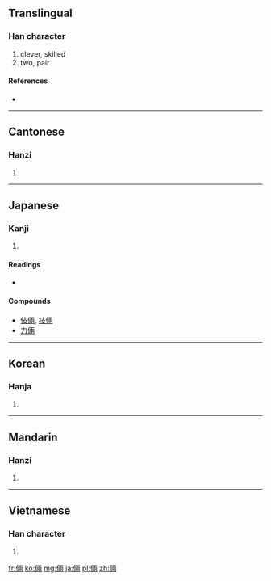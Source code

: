 {{also|俩}}
==Translingual==

===Han character===
{{Han char|rn=9|rad=人|as=08|sn=10|four=2122<sub>7</sub>|canj=人一中月 (OMLB)}}

# clever, skilled
# two, pair

====References====
* {{Han ref|kx=0107.090|dkj=00751|dj=0227.190|hdz=10172.060|uh=5006|ud=20486|bh=ADC7|bd=44487}}

----

==Cantonese==

===Hanzi===
{{yue-hanzi|jyut=|y=leung5|sim=俩}}

# {{defn|lang=yue|sort=人08}}

----

==Japanese==

===Kanji===
{{ja-kanji|grade=|rs=人08}}

# {{defn|lang=ja|sort=人08}}

====Readings====
* {{ja-readings|on=[[りょう]] ([[ryō]])|kun=[[たくみ]] ([[takumi]])}}

====Compounds====
* [[伎倆]], [[技倆]]
* [[力倆]]

----

==Korean==

===Hanja===
{{ko-hanja|hangeul=량|rv=ryang|mr=ryang}}

# {{defn|lang=ko|sort=人08}}

----

==Mandarin==

===Hanzi===
{{cmn-hanzi|sim=俩|pin=[[liǎ]] ([[lia3]])|wg=lia<sup>3</sup>}}

# {{defn|lang=cmn|sort=人08}}

----

==Vietnamese==

===Han character===
{{vi-hantu|[[lưỡng]], [[lạng]]|rs=人08}}

# {{defn|lang=vi|sort=人08}}

[[fr:倆]]
[[ko:倆]]
[[mg:倆]]
[[ja:倆]]
[[pl:倆]]
[[zh:倆]]